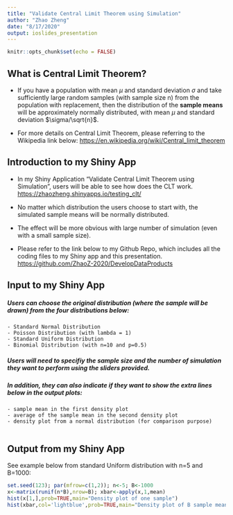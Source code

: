 ```yaml
---
title: "Validate Central Limit Theorem using Simulation"
author: "Zhao Zheng"
date: "8/17/2020"
output: ioslides_presentation
---
```


```r
knitr::opts_chunk$set(echo = FALSE)
```

## What is Central Limit Theorem?

- If you have a population with mean $\mu$ and standard deviation $\sigma$ and take sufficiently large random samples (with sample size n) from the population with replacement, then the distribution of the **sample means** will be approximately normally distributed, with mean $\mu$ and standard deviation $\sigma/\sqrt{n}$. 

- For more details on Central Limit Theorem, please referring to the Wikipedia link below:
<https://en.wikipedia.org/wiki/Central_limit_theorem>


## Introduction to my Shiny App
- In my Shiny Application "Validate Central Limit Theorem using Simulation", users will be able to see how does the CLT work.  
<https://zhaozheng.shinyapps.io/testing_clt/>

- No matter which distribution the users choose to start with, the simulated sample means will be normally distributed. 

- The effect will be more obvious with large number of simulation (even with a small sample size).

- Please refer to the link below to my Github Repo, which includes all the coding files to my Shiny app and this presentation.  
<https://github.com/ZhaoZ-2020/DevelopDataProducts>


## Input to my Shiny App

##### Users can choose the original distribution (where the sample will be drawn) from the four distributions below:
  
    - Standard Normal Distribution 
    - Poisson Distribution (with lambda = 1)
    - Standard Uniform Distribution
    - Binomial Distribution (with n=10 and p=0.5)

##### Users will need to specifiy the sample size and the number of simulation they want to perform using the sliders provided.  
  
##### In addition, they can also indicate if they want to show the extra lines below in the output plots:
  
    - sample mean in the first density plot
    - average of the sample mean in the second density plot
    - density plot from a normal distribution (for comparison purpose)
      

## Output from my Shiny App

See example below from standard Uniform distribution with n=5 and B=1000:

```r
set.seed(123); par(mfrow=c(1,2)); n<-5; B<-1000
x<-matrix(runif(n*B),nrow=B); xbar<-apply(x,1,mean)
hist(x[1,],prob=TRUE,main="Density plot of one sample")
hist(xbar,col='lightblue',prob=TRUE,main="Density plot of B sample means")
```





